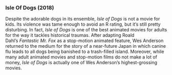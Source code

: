 ### Isle Of Dogs (2018)

Despite the adorable dogs in its ensemble, _Isle of Dogs_ is not a movie for kids. Its violence was tame enough to avoid an R rating, but it’s still pretty disturbing. In fact, _Isle of Dogs_ is one of the best animated movies for adults for the way it tackles historical traumas. After adapting Roald Dahl’s _Fantastic Mr. Fox_ as a stop-motion animated feature, Wes Anderson returned to the medium for the story of a near-future Japan in which canine flu leads to all dogs being banished to a trash-filled island. Moreover, while many adult animated movies and stop-motion films do not make a lot of money, _Isle of Dogs_ is actually one of Wes Anderson's highest-grossing movies.